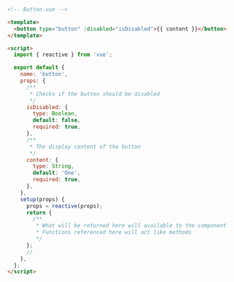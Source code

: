 ```html
<!-- Button.vue -->

<template>
  <button type="button" :disabled="isDisabled">{{ content }}</button>
</template>

<script>
  import { reactive } from 'vue';

  export default {
    name: 'button',
    props: {
      /**
       * Checks if the button should be disabled
       */
      isDisabled: {
        type: Boolean,
        default: false,
        required: true,
      },
      /**
       * The display content of the button
       */
      content: {
        type: String,
        default: 'One',
        required: true,
      },
    },
    setup(props) {
      props = reactive(props);
      return {
        /**
         * What will be returned here will available to the component
         * Functions referenced here will act like methods
         */
      };
      //
    },
  };
</script>
```
